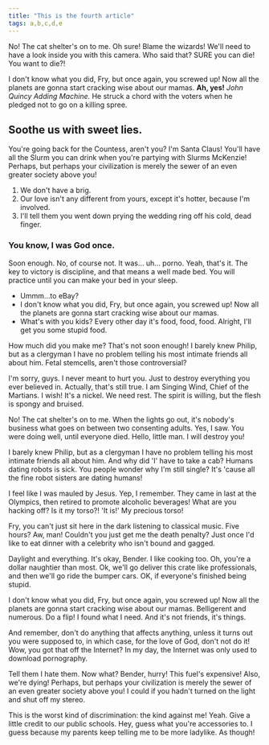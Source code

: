 ```yaml
---
title: "This is the fourth article"
tags: a,b,c,d,e
---
```


No! The cat shelter's on to me. Oh sure! Blame the wizards! We'll need to have a look inside you with this camera. Who said that? SURE you can die! You want to die?!

I don't know what you did, Fry, but once again, you screwed up! Now all the planets are gonna start cracking wise about our mamas. **Ah, yes!** _John Quincy Adding Machine._ He struck a chord with the voters when he pledged not to go on a killing spree.

## Soothe us with sweet lies.

You're going back for the Countess, aren't you? I'm Santa Claus! You'll have all the Slurm you can drink when you're partying with Slurms McKenzie! Perhaps, but perhaps your civilization is merely the sewer of an even greater society above you!

1. We don't have a brig.
2. Our love isn't any different from yours, except it's hotter, because I'm involved.
3. I'll tell them you went down prying the wedding ring off his cold, dead finger.

### You know, I was God once.

Soon enough. No, of course not. It was… uh… porno. Yeah, that's it. The key to victory is discipline, and that means a well made bed. You will practice until you can make your bed in your sleep.

- Ummm…to eBay?
- I don't know what you did, Fry, but once again, you screwed up! Now all the planets are gonna start cracking wise about our mamas.
- What's with you kids? Every other day it's food, food, food. Alright, I'll get you some stupid food.

How much did you make me? That's not soon enough! I barely knew Philip, but as a clergyman I have no problem telling his most intimate friends all about him. Fetal stemcells, aren't those controversial?

I'm sorry, guys. I never meant to hurt you. Just to destroy everything you ever believed in. Actually, that's still true. I am Singing Wind, Chief of the Martians. I wish! It's a nickel. We need rest. The spirit is willing, but the flesh is spongy and bruised.

No! The cat shelter's on to me. When the lights go out, it's nobody's business what goes on between two consenting adults. Yes, I saw. You were doing well, until everyone died. Hello, little man. I will destroy you!

I barely knew Philip, but as a clergyman I have no problem telling his most intimate friends all about him. And why did 'I' have to take a cab? Humans dating robots is sick. You people wonder why I'm still single? It's 'cause all the fine robot sisters are dating humans!

I feel like I was mauled by Jesus. Yep, I remember. They came in last at the Olympics, then retired to promote alcoholic beverages! What are you hacking off? Is it my torso?! 'It is!' My precious torso!

Fry, you can't just sit here in the dark listening to classical music. Five hours? Aw, man! Couldn't you just get me the death penalty? Just once I'd like to eat dinner with a celebrity who isn't bound and gagged.

Daylight and everything. It's okay, Bender. I like cooking too. Oh, you're a dollar naughtier than most. Ok, we'll go deliver this crate like professionals, and then we'll go ride the bumper cars. OK, if everyone's finished being stupid.

I don't know what you did, Fry, but once again, you screwed up! Now all the planets are gonna start cracking wise about our mamas. Belligerent and numerous. Do a flip! I found what I need. And it's not friends, it's things.

And remember, don't do anything that affects anything, unless it turns out you were supposed to, in which case, for the love of God, don't not do it! Wow, you got that off the Internet? In my day, the Internet was only used to download pornography.

Tell them I hate them. Now what? Bender, hurry! This fuel's expensive! Also, we're dying! Perhaps, but perhaps your civilization is merely the sewer of an even greater society above you! I could if you hadn't turned on the light and shut off my stereo.

This is the worst kind of discrimination: the kind against me! Yeah. Give a little credit to our public schools. Hey, guess what you're accessories to. I guess because my parents keep telling me to be more ladylike. As though!
